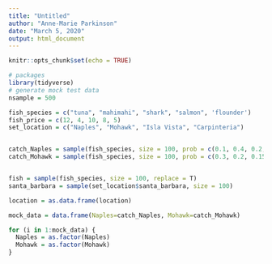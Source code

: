 ```yaml
---
title: "Untitled"
author: "Anne-Marie Parkinson"
date: "March 5, 2020"
output: html_document
---
```


```r
knitr::opts_chunk$set(echo = TRUE)
```

```r
# packages
library(tidyverse)
# generate mock test data
nsample = 500

fish_species = c("tuna", "mahimahi", "shark", "salmon", 'flounder')
fish_price = c(12, 4, 10, 8, 5)
set_location = c("Naples", "Mohawk", "Isla Vista", "Carpinteria")


catch_Naples = sample(fish_species, size = 100, prob = c(0.1, 0.4, 0.2, 0.15, 0.15), replace = T)
catch_Mohawk = sample(fish_species, size = 100, prob = c(0.3, 0.2, 0.15, 0.2, 0.15), replace = T)


fish = sample(fish_species, size = 100, replace = T)
santa_barbara = sample(set_location$santa_barbara, size = 100)

location = as.data.frame(location)

mock_data = data.frame(Naples=catch_Naples, Mohawk=catch_Mohawk) 

for (i in 1:mock_data) {
  Naples = as.factor(Naples)
  Mohawk = as.factor(Mohawk)
}


```

